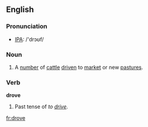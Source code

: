 ==English==
=== Pronunciation ===
*[[w:IPA|IPA]]: /'drɔʊf/

===Noun===
{{en-noun|drove|droves}}
#A [[number]] of [[cattle]] [[drive]]n to [[market]] or new [[pasture]]s.

=== Verb ===
'''drove'''
#Past tense of ''to [[drive]]''.

[[fr:drove]]